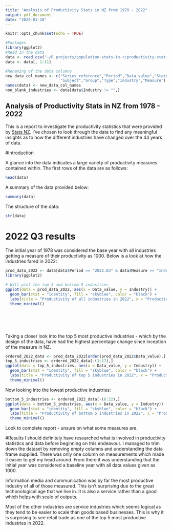 ```yaml
---
title: "Analysis of Productivity Stats in NZ from 1978 - 2022"
output: pdf_document
date: "2024-01-18"
---
```


```r
knitr::opts_chunk$set(echo = TRUE)

#Packages
library(ggplot2)
#Read in the data
data <- read.csv("~/R projects/population-stats-in-r/productivity-statistics-1978-2022.csv", header=TRUE)
data <- data[, 1:11]

#Renaming of the data columns
new_data_col_names <- c("Series_reference","Period","Data_value","Status","Units","Magnitude",
                        "Subject","Group","Type","Industry","Measure")
names(data) <- new_data_col_names
non_blank_industries <- data[data$Industry != "",]
```

## Analysis of Productivity Stats in NZ from 1978 - 2022

This is a report to investigate the productivity statistics that were provided by [Stats NZ](https://www.stats.govt.nz/large-datasets/csv-files-for-download/). I've chosen to look through the data to find any meaningful insights as to how the different industries have changed over the 44 years of data.

#Introduction

A glance into the data indicates a large variety of productivity measures contained within. The first rows of the data are as follows:

```r
head(data)
```

A summary of the data provided below:
```r
summary(data)
```

The structure of the data:

```r
str(data)
```

# 2022 Q3 results

The initial year of 1978 was considered the base year with all industries getting a measure of their productivity as 1000. Below is a look at how the industries fared in 2022:

```r
prod_data_2022 <- data[data$Period == "2022.03" & data$Measure == "Index" & data$Type == "Output",]
library(ggplot2)

# Will plot the top 5 and bottom 5 industries
ggplot(data = prod_data_2022, aes(x = Data_value, y = Industry)) +
  geom_bar(stat = "identity", fill = "skyblue", color = "black") +
  labs(title = "Productivity of all industries in 2022", x = "Productivity measure", y = "Industry") +
  theme_minimal()







```

Taking a closer look into the top 5 most productive industries - which by the design of the data, have had the highest percentage change since inception of the measure in NZ.

```r
ordered_2022_data <- prod_data_2022[order(prod_data_2022$Data_value),]
top_5_industries <- ordered_2022_data[-(1:17),]
ggplot(data = top_5_industries, aes(x = Data_value, y = Industry)) +
  geom_bar(stat = "identity", fill = "skyblue", color = "black") +
  labs(title = "Productivity of top 5 industries in 2022", x = "Productivity measure", y = "Industry") +
  theme_minimal()
```

Now looking into the lowest productive industries:

```r
bottom_5_industries <- ordered_2022_data[-(6:22),]
ggplot(data = bottom_5_industries, aes(x = Data_value, y = Industry)) +
  geom_bar(stat = "identity", fill = "skyblue", color = "black") +
  labs(title = "Productivity of bottom 5 industries in 2022", x = "Productivity measure", y = "Industry") +
  theme_minimal()
```


Look to complete report - unsure on what some measures are.

#Results
I should definitely have researched what is involved in productivity statistics and data before beginning on this endeavour. I managed to trim down the dataset by removing empty columns and understanding the data frame supplied. There was only one column on measurements which made it easier to get my head around. From there it was understanding that the initial year was considered a baseline year with all data values given as 1000. 

Information media and communication was by far the most productive industry of all of those measured. This isn't surprising due to the great techonological age that we live in. It is also a service rather than a good which helps with scale of outputs. 

Most of the other industries are service industries which seems logical as they tend to be easier to scale than goods based businesses. This is why it is surprising to see retail trade as one of the top 5 most productive industries in 2022. 








